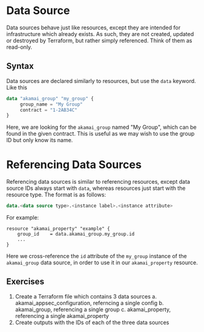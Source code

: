 # Data Source

Data sources behave just like resources, except they are intended for infrastructure which already exists. As such, they are not created, updated or destroyed by Terraform, but rather simply referenced. Think of them as read-only.

## Syntax

Data sources are declared similarly to resources, but use the `data` keyword. Like this

```terraform
data "akamai_group" "my_group" {
     group_name = "My Group"
     contract = "1-2AB34C"
}
```

Here, we are looking for the `akamai_group` named "My Group", which can be found in the given contract. This is useful as we may wish to use the group ID but only know its name. 

# Referencing Data Sources

Referencing data sources is similar to referencing resources, except data source IDs always start with `data`, whereas resources just start with the resource type. The format is as follows:

```terraform
data.<data source type>.<instance label>.<instance attribute>
```

For example:

```
resource "akamai_property" "example" {
    group_id    = data.akamai_group.my_group.id
    ...
}
```

Here we cross-reference the `id` attribute of the `my_group` instance of the `akamai_group` data source, in order to use it in our `akamai_property` resource.

## Exercises

1. Create a Terraform file which contains 3 data sources
    a. akamai_appsec_configuration, referncing a single config
    b. akamai_group, referencing a single group
    c. akamai_property, referencing a single akamai_property
2. Create outputs with the IDs of each of the three data sources